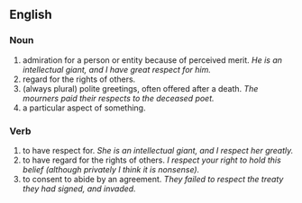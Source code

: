 ==English==

===Noun===
# admiration for a person or entity because of perceived merit. ''He is an intellectual giant, and I have great respect for him.''
# regard for the rights of others. 
# (always plural) polite greetings, often offered after a death. ''The mourners paid their respects to the deceased poet.'' 
# a particular aspect of something. 

===Verb===
# to have respect for. ''She is an intellectual giant, and I  respect her greatly.''
# to have regard for the rights of others. ''I respect your right to hold this belief (although privately I think it is nonsense).''
# to consent to abide by an agreement. ''They failed to respect the treaty they had signed, and invaded.''